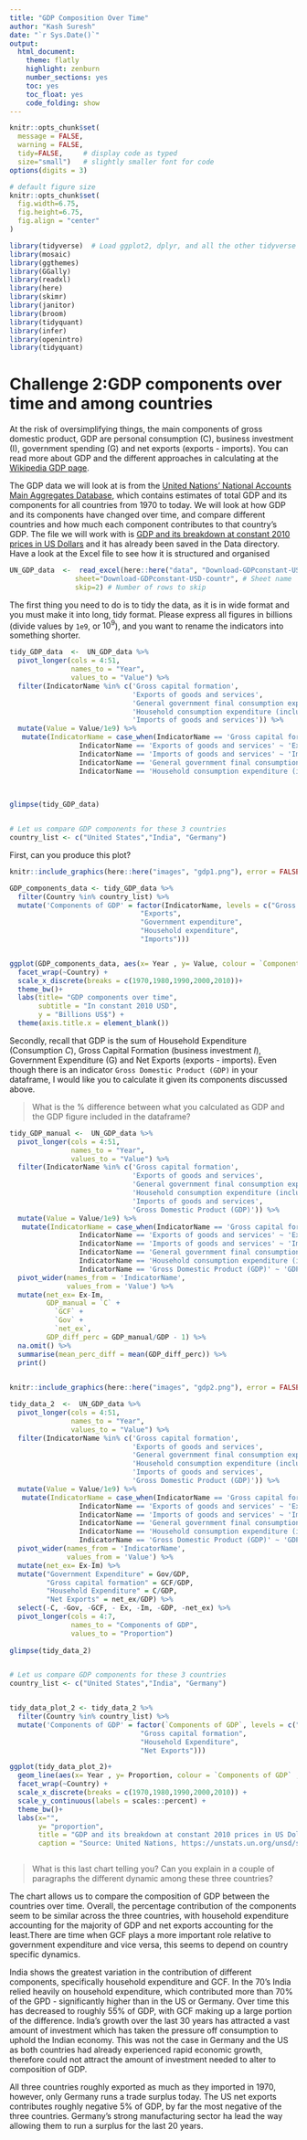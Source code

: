 ```yaml
---
title: "GDP Composition Over Time"
author: "Kash Suresh"
date: "`r Sys.Date()`"
output:
  html_document:
    theme: flatly
    highlight: zenburn
    number_sections: yes
    toc: yes
    toc_float: yes
    code_folding: show
---
```



```r
knitr::opts_chunk$set(
  message = FALSE, 
  warning = FALSE, 
  tidy=FALSE,     # display code as typed
  size="small")   # slightly smaller font for code
options(digits = 3)

# default figure size
knitr::opts_chunk$set(
  fig.width=6.75, 
  fig.height=6.75,
  fig.align = "center"
)
```


```r
library(tidyverse)  # Load ggplot2, dplyr, and all the other tidyverse packages
library(mosaic)
library(ggthemes)
library(GGally)
library(readxl)
library(here)
library(skimr)
library(janitor)
library(broom)
library(tidyquant)
library(infer)
library(openintro)
library(tidyquant)
```


# Challenge 2:GDP components over time and among countries

At the risk of oversimplifying things, the main components of gross domestic product, GDP are personal consumption (C), business investment (I), government spending (G) and net exports (exports - imports). You can read more about GDP and the different approaches in calculating at the [Wikipedia GDP page](https://en.wikipedia.org/wiki/Gross_domestic_product).

The GDP data we will look at is from the [United Nations' National Accounts Main Aggregates Database](https://unstats.un.org/unsd/snaama/Downloads), which contains estimates of total GDP and its components for all countries from 1970 to today. We will look at how GDP and its components have changed over time, and compare different countries and how much each component contributes to that country's GDP. The file we will work with is [GDP and its breakdown at constant 2010 prices in US Dollars](http://unstats.un.org/unsd/amaapi/api/file/6) and it has already been saved in the Data directory. Have a look at the Excel file to see how it is structured and organised


```r

UN_GDP_data  <-  read_excel(here::here("data", "Download-GDPconstant-USD-countries.xls"), # Excel filename
                sheet="Download-GDPconstant-USD-countr", # Sheet name
                skip=2) # Number of rows to skip

```

 The first thing you need to do is to tidy the data, as it is in wide format and you must make it into long, tidy format. Please express all figures in billions (divide values by `1e9`, or $10^9$), and you want to rename the indicators into something shorter.

```r

tidy_GDP_data  <-  UN_GDP_data %>%
  pivot_longer(cols = 4:51,
               names_to = "Year",
               values_to = "Value") %>%
  filter(IndicatorName %in% c('Gross capital formation',
                              'Exports of goods and services',
                              'General government final consumption expenditure',
                              'Household consumption expenditure (including Non-profit institutions serving households)',
                              'Imports of goods and services')) %>%
  mutate(Value = Value/1e9) %>%
   mutate(IndicatorName = case_when(IndicatorName == 'Gross capital formation' ~ 'Gross capital formation',
                 IndicatorName == 'Exports of goods and services' ~ 'Exports',
                 IndicatorName == 'Imports of goods and services' ~ 'Imports',
                 IndicatorName == 'General government final consumption expenditure' ~ 'Government expenditure',
                 IndicatorName == 'Household consumption expenditure (including Non-profit institutions serving households)' ~ 'Household expenditure')) 
  
                              

glimpse(tidy_GDP_data)


# Let us compare GDP components for these 3 countries
country_list <- c("United States","India", "Germany")
```

First, can you produce this plot?


```r
knitr::include_graphics(here::here("images", "gdp1.png"), error = FALSE)
```


```r

GDP_components_data <- tidy_GDP_data %>%
  filter(Country %in% country_list) %>%
  mutate('Components of GDP' = factor(IndicatorName, levels = c("Gross capital formation",
                                "Exports",
                                "Government expenditure",
                                "Household expenditure",
                                "Imports")))


ggplot(GDP_components_data, aes(x= Year , y= Value, colour = `Components of GDP` , group = `Components of GDP`), size=0.8) + geom_line() +
  facet_wrap(~Country) +
  scale_x_discrete(breaks = c(1970,1980,1990,2000,2010))+
  theme_bw()+
  labs(title= "GDP components over time", 
       subtitle = "In constant 2010 USD", 
       y = "Billions US$") +
  theme(axis.title.x = element_blank())


```

Secondly, recall that GDP is the sum of Household Expenditure (Consumption *C*), Gross Capital Formation (business investment *I*), Government Expenditure (G) and Net Exports (exports - imports). Even though there is an indicator `Gross Domestic Product (GDP)` in your dataframe, I would like you to calculate it given its components discussed above.

> What is the % difference between what you calculated as GDP and the GDP figure included in the dataframe?

```r

tidy_GDP_manual <-  UN_GDP_data %>%
  pivot_longer(cols = 4:51,
               names_to = "Year",
               values_to = "Value") %>%
  filter(IndicatorName %in% c('Gross capital formation',
                              'Exports of goods and services',
                              'General government final consumption expenditure',
                              'Household consumption expenditure (including Non-profit institutions serving households)',
                              'Imports of goods and services',
                              'Gross Domestic Product (GDP)')) %>%
  mutate(Value = Value/1e9) %>%
   mutate(IndicatorName = case_when(IndicatorName == 'Gross capital formation' ~ 'GCF',
                 IndicatorName == 'Exports of goods and services' ~ 'Ex',
                 IndicatorName == 'Imports of goods and services' ~ 'Im',
                 IndicatorName == 'General government final consumption expenditure' ~ 'Gov',
                 IndicatorName == 'Household consumption expenditure (including Non-profit institutions serving households)' ~ 'C',
                 IndicatorName == 'Gross Domestic Product (GDP)' ~ 'GDP',))%>% 
  pivot_wider(names_from = 'IndicatorName',
              values_from = 'Value') %>%
  mutate(net_ex= Ex-Im,
         GDP_manual = `C` + 
           `GCF` +
           `Gov` +
           `net_ex`,
         GDP_diff_perc = GDP_manual/GDP - 1) %>%
  na.omit() %>%
  summarise(mean_perc_diff = mean(GDP_diff_perc)) %>%
  print()
 
```

```r
knitr::include_graphics(here::here("images", "gdp2.png"), error = FALSE)
```

```r

tidy_data_2  <-  UN_GDP_data %>%
  pivot_longer(cols = 4:51,
               names_to = "Year",
               values_to = "Value") %>%
  filter(IndicatorName %in% c('Gross capital formation',
                              'Exports of goods and services',
                              'General government final consumption expenditure',
                              'Household consumption expenditure (including Non-profit institutions serving households)',
                              'Imports of goods and services',
                              'Gross Domestic Product (GDP)')) %>%
  mutate(Value = Value/1e9) %>%
   mutate(IndicatorName = case_when(IndicatorName == 'Gross capital formation' ~ 'GCF',
                 IndicatorName == 'Exports of goods and services' ~ 'Ex',
                 IndicatorName == 'Imports of goods and services' ~ 'Im',
                 IndicatorName == 'General government final consumption expenditure' ~ 'Gov',
                 IndicatorName == 'Household consumption expenditure (including Non-profit institutions serving households)' ~ 'C',
                 IndicatorName == 'Gross Domestic Product (GDP)' ~ 'GDP',))%>% 
  pivot_wider(names_from = 'IndicatorName',
              values_from = 'Value') %>%
  mutate(net_ex= Ex-Im) %>%
  mutate("Government Expenditure" = Gov/GDP,
         "Gross capital formation" = GCF/GDP,
         "Household Expenditure" = C/GDP,
         "Net Exports" = net_ex/GDP) %>%
  select(-C, -Gov, -GCF, - Ex, -Im, -GDP, -net_ex) %>%
  pivot_longer(cols = 4:7,
               names_to = "Components of GDP",
               values_to = "Proportion") 
  
glimpse(tidy_data_2)


# Let us compare GDP components for these 3 countries
country_list <- c("United States","India", "Germany")


tidy_data_plot_2 <- tidy_data_2 %>%
  filter(Country %in% country_list) %>%
  mutate('Components of GDP' = factor(`Components of GDP`, levels = c("Government Expenditure",
                                "Gross capital formation",
                                "Household Expenditure",
                                "Net Exports"))) 

ggplot(tidy_data_plot_2)+
  geom_line(aes(x= Year , y= Proportion, colour = `Components of GDP` , group = `Components of GDP`), size=0.8) + 
  facet_wrap(~Country) +
  scale_x_discrete(breaks = c(1970,1980,1990,2000,2010)) +
  scale_y_continuous(labels = scales::percent) +
  theme_bw()+
  labs(x="",
       y= "proportion",
       title = "GDP and its breakdown at constant 2010 prices in US Dollars",
       caption = "Source: United Nations, https://unstats.un.org/unsd/snaama/Downloads")



```


> What is this last chart telling you? Can you explain in a couple of paragraphs the different dynamic among these three countries? 


The chart  allows us to compare the composition of GDP between the countries over time. Overall, the percentage contribution of the components seem to be similar across the three countries, with household expenditure accounting for the majority of GDP and net exports accounting for the least.There are time when GCF plays a more important role relative to government expenditure and vice versa, this seems to depend on country specific dynamics. 

India shows the greatest variation in the contribution of different components, specifically household expenditure and GCF. In the 70's India relied heavily on household expenditure, which contributed more than 70% of the GPD - significantly higher than in the US or Germany. Over time this has decreased to roughly 55% of GDP, with GCF making up a large portion of the difference. India's growth over the last 30 years has attracted a vast amount of investment which has taken the pressure off consumption to uphold the Indian economy. This was not the case in Germany and the US as both countries had already experienced rapid economic growth, therefore could not attract the amount of investment needed to alter to composition of GDP. 

All three countries roughly exported as much as they imported in 1970, however, only Germany runs a trade surplus today. The US net exports contributes roughly negative 5% of GDP, by far the most negative of the three countries. Germany's strong manufacturing sector ha lead the way allowing them to run a surplus for the last 20 years. 
